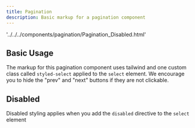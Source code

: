 ```yaml
---
title: Pagination
description: Basic markup for a pagination component
---
```


'../../../components/pagination/Pagination_Disabled.html'

## Basic Usage

The markup for this pagination component uses tailwind and one custom class
called `styled-select` applied to the `select` element. We encourage you to hide the "prev" and "next" buttons if they are not clickable. 

<ShowComponent filePath="./src/components/pagination/Pagination_1_of_3.html">
  <Pagination_1of3 />
</ShowComponent>

<ShowComponent filePath="./src/components/pagination/Pagination_2_of_3.html">
  <Pagination_2of3 />
</ShowComponent>

<ShowComponent filePath="./src/components/pagination/Pagination_3_of_3.html">
  <Pagination_3of3 />
</ShowComponent>

## Disabled

Disabled styling applies when you add the `disabled` directive to the `select`
element

<ShowComponent filePath="./src/components/pagination/Pagination_Disabled.html">
  <Pagination_Disabled />
</ShowComponent>

